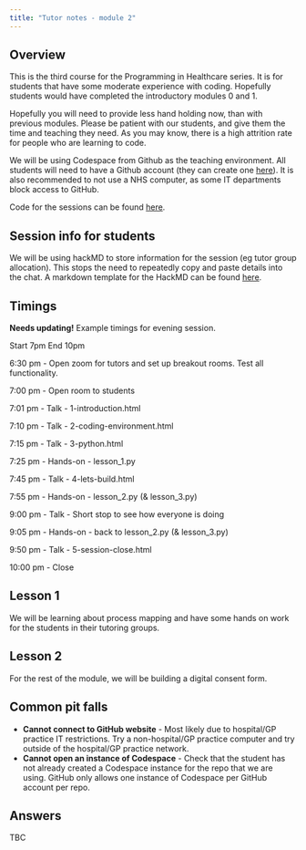 ```yaml
---
title: "Tutor notes - module 2"
---
```


## Overview

This is the third course for the Programming in Healthcare series. It is for students that have some moderate experience with coding. Hopefully students would have completed the introductory modules 0 and 1.

Hopefully you will need to provide less hand holding now, than with previous modules. Please be patient with our students, and give them the time and teaching they need. As you may know, there is a high attrition rate for people who are learning to code.

We will be using Codespace from Github as the teaching environment. All students will need to have a Github account (they can create one [here](https://github.com/signup)). It is also recommended to not use a NHS computer, as some IT departments block access to GitHub.

Code for the sessions can be found [here](https://github.com/letsdodigital/coding-hands-on).

## Session info for students

We will be using hackMD to store information for the session (eg tutor group allocation). This stops the need to repeatedly copy and paste details into the chat. A markdown template for the HackMD can be found [here](../../hackmd.qmd).

## Timings

**Needs updating!**
Example timings for evening session.

Start 7pm
End 10pm

6:30 pm - Open zoom for tutors and set up breakout rooms. Test all functionality.

7:00 pm - Open room to students

7:01 pm - Talk - 1-introduction.html

7:10 pm - Talk - 2-coding-environment.html

7:15 pm - Talk - 3-python.html

7:25 pm - Hands-on - lesson_1.py

7:45 pm - Talk - 4-lets-build.html

7:55 pm - Hands-on - lesson_2.py (& lesson_3.py)

9:00 pm - Talk - Short stop to see how everyone is doing

9:05 pm - Hands-on - back to lesson_2.py (& lesson_3.py)

9:50 pm - Talk - 5-session-close.html

10:00 pm - Close

## Lesson 1

We will be learning about process mapping and have some hands on work for the students in their tutoring groups.

## Lesson 2

For the rest of the module, we will be building a digital consent form.

## Common pit falls

- **Cannot connect to GitHub website** - Most likely due to hospital/GP practice IT restrictions. Try a non-hospital/GP practice computer and try outside of the hospital/GP practice network.
- **Cannot open an instance of Codespace** - Check that the student has not already created a Codespace instance for the repo that we are using. GitHub only allows one instance of Codespace per GitHub account per repo.

## Answers

TBC
